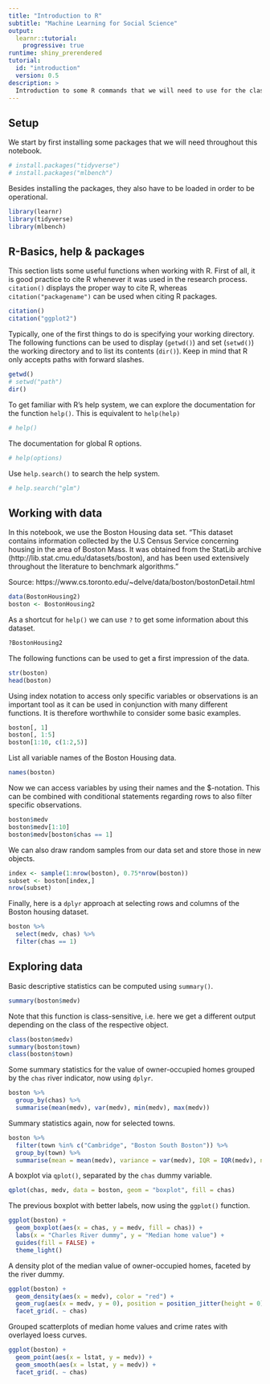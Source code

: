 ```yaml
---
title: "Introduction to R"
subtitle: "Machine Learning for Social Science"
output: 
  learnr::tutorial:
    progressive: true
runtime: shiny_prerendered
tutorial:
  id: "introduction"
  version: 0.5
description: >
  Introduction to some R commands that we will need to use for the class, Machine Learning for Social Science.
---
```


## Setup

We start by first installing some packages that we will need throughout this notebook.

```r
# install.packages("tidyverse")
# install.packages("mlbench")
```

Besides installing the packages, they also have to be loaded in order to be operational.

```r
library(learnr)
library(tidyverse)
library(mlbench)
```

## R-Basics, help & packages

This section lists some useful functions when working with R. First of all, it is good practice to cite R whenever it was used in the research process. `citation()` displays the proper way to cite R, whereas `citation("packagename")` can be used when citing R packages.

```r
citation()
citation("ggplot2")
```

Typically, one of the first things to do is specifying your working directory. The following functions can be used to display (`getwd()`) and set (`setwd()`) the working directory and to list its contents (`dir()`). Keep in mind that R only accepts paths with forward slashes. 

```r
getwd()
# setwd("path")
dir()
```

To get familiar with R's help system, we can explore the documentation for the function `help()`. This is equivalent to `help(help)`

```r
# help()
```

The documentation for global R options.

```r
# help(options)
```

Use `help.search()` to search the help system.

```r
# help.search("glm")
```

## Working with data

In this notebook, we use the Boston Housing data set. "This dataset contains information collected by the U.S Census Service concerning housing in the area of Boston Mass. It was obtained from the StatLib archive (http://lib.stat.cmu.edu/datasets/boston), and has been used extensively throughout the literature to benchmark algorithms."

Source: https://www.cs.toronto.edu/~delve/data/boston/bostonDetail.html

```r
data(BostonHousing2)
boston <- BostonHousing2
```

As a shortcut for `help()` we can use `?` to get some information about this dataset.

```r
?BostonHousing2
```

The following functions can be used to get a first impression of the data. 

```r
str(boston)
head(boston)
```

Using index notation to access only specific variables or observations is an important tool as it can be used in conjunction with many different functions. It is therefore worthwhile to consider some basic examples.

```r
boston[, 1]
boston[, 1:5]
boston[1:10, c(1:2,5)]
```

List all variable names of the Boston Housing data.

```r
names(boston)
```

Now we can access variables by using their names and the $-notation. This can be combined with conditional statements regarding rows to also filter specific observations.

```r
boston$medv
boston$medv[1:10]
boston$medv[boston$chas == 1]
```

We can also draw random samples from our data set and store those in new objects.

```r
index <- sample(1:nrow(boston), 0.75*nrow(boston))
subset <- boston[index,]
nrow(subset)
```

Finally, here is a `dplyr` approach at selecting rows and columns of the Boston housing dataset.

```r
boston %>%
  select(medv, chas) %>%
  filter(chas == 1)
```

## Exploring data

Basic descriptive statistics can be computed using `summary()`. 

```r
summary(boston$medv)
```

Note that this function is class-sensitive, i.e. here we get a different output depending on the class of the respective object.

```r
class(boston$medv)
summary(boston$town)
class(boston$town)
```

Some summary statistics for the value of owner-occupied homes grouped by the `chas` river indicator, now using `dplyr`.

```r
boston %>% 
  group_by(chas) %>%
  summarise(mean(medv), var(medv), min(medv), max(medv))
```

Summary statistics again, now for selected towns.

```r
boston %>% 
  filter(town %in% c("Cambridge", "Boston South Boston")) %>%
  group_by(town) %>%
  summarise(mean = mean(medv), variance = var(medv), IQR = IQR(medv), n = n())
```

A boxplot via `qplot()`, separated by the `chas` dummy variable.

```r
qplot(chas, medv, data = boston, geom = "boxplot", fill = chas)
```

The previous boxplot with better labels, now using the `ggplot()` function.

```r
ggplot(boston) +
  geom_boxplot(aes(x = chas, y = medv, fill = chas)) +
  labs(x = "Charles River dummy", y = "Median home value") +
  guides(fill = FALSE) +
  theme_light()
```

A density plot of the median value of owner-occupied homes, faceted by the river dummy.

```r
ggplot(boston) +
  geom_density(aes(x = medv), color = "red") +
  geom_rug(aes(x = medv, y = 0), position = position_jitter(height = 0)) +
  facet_grid(. ~ chas)
```

Grouped scatterplots of median home values and crime rates with overlayed loess curves.

```r
ggplot(boston) +
  geom_point(aes(x = lstat, y = medv)) +
  geom_smooth(aes(x = lstat, y = medv)) +
  facet_grid(. ~ chas)
```
